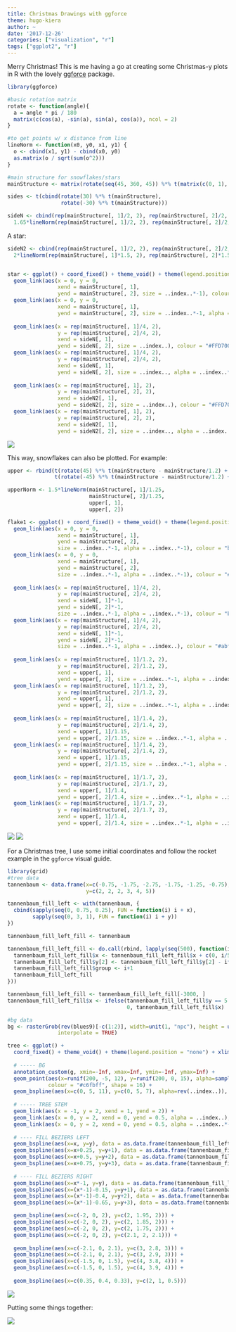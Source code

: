 ```yaml
---
title: Christmas Drawings with ggforce
theme: hugo-kiera
author: ~
date: '2017-12-26'
categories: ["visualization", "r"]
tags: ["ggplot2", "r"]
---
```


Merry Christmas! This is me having a go at creating some Christmas-y plots in R with the lovely [ggforce](https://cran.r-project.org/web/packages/ggforce/vignettes/Visual_Guide.html) package.

```r
library(ggforce)

#basic rotation matrix
rotate <- function(angle){
  a = angle * pi / 180
  matrix(c(cos(a), -sin(a), sin(a), cos(a)), ncol = 2)
}

#to get points w/ x distance from line
lineNorm <- function(x0, y0, x1, y1) {
  o <- cbind(x1, y1) - cbind(x0, y0)
  as.matrix(o / sqrt(sum(o^2)))
}

#main structure for snowflakes/stars
mainStructure <- matrix(rotate(seq(45, 360, 45)) %*% t(matrix(c(0, 1), ncol = 2)), ncol = 2, byrow = F)

sides <- t(cbind(rotate(30) %*% t(mainStructure),
                 rotate(-30) %*% t(mainStructure)))

sideN <- cbind(rep(mainStructure[, 1]/2, 2), rep(mainStructure[, 2]/2, 2)) + 
  1.65*lineNorm(rep(mainStructure[, 1]/2, 2), rep(mainStructure[, 2]/2, 2), sides[, 1]/2, sides[, 2]/2)
```

A star:

```r
sideN2 <- cbind(rep(mainStructure[, 1]/2, 2), rep(mainStructure[, 2]/2, 2)) + 
  2*lineNorm(rep(mainStructure[, 1]*1.5, 2), rep(mainStructure[, 2]*1.5, 2), sides[, 1], sides[, 2])


star <- ggplot() + coord_fixed() + theme_void() + theme(legend.position = "none") +
  geom_link(aes(x = 0, y = 0, 
                xend = mainStructure[, 1], 
                yend = mainStructure[, 2], size = ..index..*-1), colour = "#FFD700") +
  geom_link(aes(x = 0, y = 0, 
                xend = mainStructure[, 1], 
                yend = mainStructure[, 2], size = ..index..*-1, alpha = ..index..), colour = "#ffeb7f") +
  
  geom_link(aes(x = rep(mainStructure[, 1]/4, 2),
                y = rep(mainStructure[, 2]/4, 2),
                xend = sideN[, 1],
                yend = sideN[, 2], size = ..index..), colour = "#FFD700") +
  geom_link(aes(x = rep(mainStructure[, 1]/4, 2),
                y = rep(mainStructure[, 2]/4, 2),
                xend = sideN[, 1],
                yend = sideN[, 2], size = ..index.., alpha = ..index..*-1), colour = "#fff7cc") +
  
  geom_link(aes(x = rep(mainStructure[, 1], 2),
                y = rep(mainStructure[, 2], 2),
                xend = sideN2[, 1],
                yend = sideN2[, 2], size = ..index..), colour = "#FFD700") +
  geom_link(aes(x = rep(mainStructure[, 1], 2),
                y = rep(mainStructure[, 2], 2),
                xend = sideN2[, 1],
                yend = sideN2[, 2], size = ..index.., alpha = ..index..), colour = "#fff7cc")
```

![](../christmas-drawings-with-ggforce_files/ggforce-star.png)

This way, snowflakes can also be plotted. For example:

```r
upper <- rbind(t(rotate(45) %*% t(mainStructure - mainStructure/1.2) + t(mainStructure/1.2)),
               t(rotate(-45) %*% t(mainStructure - mainStructure/1.2) + t(mainStructure/1.2)))

upperNorm <- 1.5*lineNorm(mainStructure[, 1]/1.25,
                          mainStructure[, 2]/1.25,
                          upper[, 1],
                          upper[, 2])

flake1 <- ggplot() + coord_fixed() + theme_void() + theme(legend.position = "none") +
  geom_link(aes(x = 0, y = 0, 
                xend = mainStructure[, 1], 
                yend = mainStructure[, 2], 
                size = ..index..*-1, alpha = ..index..*-1), colour = "blue") +
  geom_link(aes(x = 0, y = 0, 
                xend = mainStructure[, 1], 
                yend = mainStructure[, 2], 
                size = ..index..*-1, alpha = ..index..*-1), colour = "#c6fbff") +
  
  geom_link(aes(x = rep(mainStructure[, 1]/4, 2),
                y = rep(mainStructure[, 2]/4, 2),
                xend = sideN[, 1]*-1,
                yend = sideN[, 2]*-1,
                size = ..index..*-1, alpha = ..index..*-1), colour = "blue") +
  geom_link(aes(x = rep(mainStructure[, 1]/4, 2),
                y = rep(mainStructure[, 2]/4, 2),
                xend = sideN[, 1]*-1,
                yend = sideN[, 2]*-1,
                size = ..index..*-1, alpha = ..index..), colour = "#abf0ff") +
  
  geom_link(aes(x = rep(mainStructure[, 1]/1.2, 2),
                y = rep(mainStructure[, 2]/1.2, 2),
                xend = upper[, 1],
                yend = upper[, 2], size = ..index..*-1, alpha = ..index..), colour = "blue") +
  geom_link(aes(x = rep(mainStructure[, 1]/1.2, 2),
                y = rep(mainStructure[, 2]/1.2, 2),
                xend = upper[, 1],
                yend = upper[, 2], size = ..index..*-1, alpha = ..index..), colour = "#c6fbff") +
  
  geom_link(aes(x = rep(mainStructure[, 1]/1.4, 2),
                y = rep(mainStructure[, 2]/1.4, 2),
                xend = upper[, 1]/1.15,
                yend = upper[, 2]/1.15, size = ..index..*-1, alpha = ..index..), colour = "blue") +
  geom_link(aes(x = rep(mainStructure[, 1]/1.4, 2),
                y = rep(mainStructure[, 2]/1.4, 2),
                xend = upper[, 1]/1.15,
                yend = upper[, 2]/1.15, size = ..index..*-1, alpha = ..index..), colour = "#c6fbff") +
  
  geom_link(aes(x = rep(mainStructure[, 1]/1.7, 2),
                y = rep(mainStructure[, 2]/1.7, 2),
                xend = upper[, 1]/1.4,
                yend = upper[, 2]/1.4, size = ..index..*-1, alpha = ..index..), colour = "blue") +
  geom_link(aes(x = rep(mainStructure[, 1]/1.7, 2),
                y = rep(mainStructure[, 2]/1.7, 2),
                xend = upper[, 1]/1.4,
                yend = upper[, 2]/1.4, size = ..index..*-1, alpha = ..index..), colour = "#c6fbff")
```

![](../christmas-drawings-with-ggforce_files/ggforce-flake1.png)
![](../christmas-drawings-with-ggforce_files/ggforce-flake2.png)

For a Christmas tree, I use some initial coordinates and follow the rocket example in the `ggforce` visual guide.

```r
library(grid)
#tree data
tannenbaum <- data.frame(x=c(-0.75, -1.75, -2.75, -1.75, -1.25, -0.75),
                         y=c(2, 2, 2, 3, 4, 5))

tannenbaum_fill_left <- with(tannenbaum, {
  cbind(sapply(seq(0, 0.75, 0.25), FUN = function(i) i + x),
        sapply(seq(0, 3, 1), FUN = function(i) i + y))
})

tannenbaum_fill_left_fill <- tannenbaum

tannenbaum_fill_left_fill <- do.call(rbind, lapply(seq(500), function(i) {
  tannenbaum_fill_left_fill$x <- tannenbaum_fill_left_fill$x + c(0, i/500)
  tannenbaum_fill_left_fill$y[2] <- tannenbaum_fill_left_fill$y[2] - i*0.3/500
  tannenbaum_fill_left_fill$group <- i+1
  tannenbaum_fill_left_fill
}))

tannenbaum_fill_left_fill <- tannenbaum_fill_left_fill[-3000, ]
tannenbaum_fill_left_fill$x <- ifelse(tannenbaum_fill_left_fill$y == 5 & tannenbaum_fill_left_fill$x > 0,
                                      0, tannenbaum_fill_left_fill$x)

#bg data
bg <- rasterGrob(rev(blues9)[-c(1:2)], width=unit(1, "npc"), height = unit(1, "npc"), 
                interpolate = TRUE)

tree <- ggplot() + 
  coord_fixed() + theme_void() + theme(legend.position = "none") + xlim(-5, 12) + ylim(0, 15) + 
  
  # ----- BG
  annotation_custom(g, xmin=-Inf, xmax=Inf, ymin=-Inf, ymax=Inf) +
  geom_point(aes(x=runif(200, -5, 12), y=runif(200, 0, 15), alpha=sample(1:10, 200, replace=TRUE)),
             colour = "#c6fbff", shape = 16) +
  geom_bspline(aes(x=c(0, 5, 11), y=c(0, 5, 7), alpha=rev(..index..)), size = 2, colour="gold") +
  
  # ----- TREE STEM
  geom_link(aes(x = -1, y = 2, xend = 1, yend = 2)) +
  geom_link(aes(x = 0, y = 2, xend = 0, yend = 0.5, alpha = ..index..), colour = "#262118", size = 15, n = 200) +
  geom_link(aes(x = 0, y = 2, xend = 0, yend = 0.5, alpha = ..index..*-2), colour = "#53350A", size = 15, n = 200) +
  
  # ---- FILL BEZIERS LEFT
  geom_bspline(aes(x=x, y=y), data = as.data.frame(tannenbaum_fill_left_fill), colour = "#222721") +
  geom_bspline(aes(x=x+0.25, y=y+1), data = as.data.frame(tannenbaum_fill_left_fill), colour = "#075600") +
  geom_bspline(aes(x=x+0.5, y=y+2), data = as.data.frame(tannenbaum_fill_left_fill), colour = "#222721") +
  geom_bspline(aes(x=x+0.75, y=y+3), data = as.data.frame(tannenbaum_fill_left_fill), colour = "#075600") +
  
  # ---- FILL BEZIERS RIGHT
  geom_bspline(aes(x=x*-1, y=y), data = as.data.frame(tannenbaum_fill_left_fill), colour = "#075600") +
  geom_bspline(aes(x=(x*-1)-0.15, y=y+1), data = as.data.frame(tannenbaum_fill_left_fill), colour = "#222721") +
  geom_bspline(aes(x=(x*-1)-0.4, y=y+2), data = as.data.frame(tannenbaum_fill_left_fill), colour = "#1d2f0c") +
  geom_bspline(aes(x=(x*-1)-0.65, y=y+3), data = as.data.frame(tannenbaum_fill_left_fill), colour = "#075600") +

  geom_bspline(aes(x=c(-2, 0, 2), y=c(2, 1.95, 2))) +
  geom_bspline(aes(x=c(-2, 0, 2), y=c(2, 1.85, 2))) +
  geom_bspline(aes(x=c(-2, 0, 2), y=c(2, 1.75, 2))) +
  geom_bspline(aes(x=c(-2, 0, 2), y=c(2.1, 2, 2.1))) +
  
  geom_bspline(aes(x=c(-2.1, 0, 2.1), y=c(3, 2.8, 3))) +
  geom_bspline(aes(x=c(-2.1, 0, 2.1), y=c(3, 2.9, 3))) +
  geom_bspline(aes(x=c(-1.5, 0, 1.5), y=c(4, 3.8, 4))) +
  geom_bspline(aes(x=c(-1.5, 0, 1.5), y=c(4, 3.9, 4))) +
  
  geom_bspline(aes(x=c(0.35, 0.4, 0.33), y=c(2, 1, 0.5)))
```

![](../christmas-drawings-with-ggforce_files/ggforce-tree.png)

Putting some things together:

![](../christmas-drawings-with-ggforce_files/ggforce-card.png)